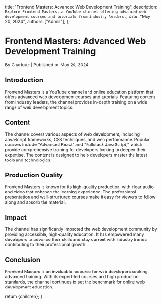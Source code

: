 
  title: "Frontend Masters: Advanced Web Development Training",
  description: `Explore Frontend Masters, a YouTube channel offering advanced web development courses and tutorials from industry leaders.`,
  date: "May 20, 2024",
  authors: ["Admin"],
};

<h1>Frontend Masters: Advanced Web Development Training</h1>
<div className="text-sm text-gray-500 dark:text-gray-400">
  By Charlotte | Published on May 20, 2024
</div>

<section id="introduction">
  <h2>Introduction</h2>
  <span>
    Frontend Masters is a YouTube channel and online education platform that
    offers advanced web development courses and tutorials. Featuring content
    from industry leaders, the channel provides in-depth training on a wide
    range of web development topics.
  </span>
</section>

<section id="content">
  <h2>Content</h2>
  <span>
    The channel covers various aspects of web development, including JavaScript
    frameworks, CSS techniques, and web performance. Popular courses include
    "Advanced React" and "Fullstack JavaScript," which provide comprehensive
    training for developers looking to deepen their expertise. The content is
    designed to help developers master the latest tools and technologies.
  </span>
</section>

<section id="production-quality">
  <h2>Production Quality</h2>
  <span>
    Frontend Masters is known for its high-quality production, with clear audio
    and video that enhance the learning experience. The professional
    presentation and well-structured courses make it easy for viewers to follow
    along and absorb the material.
  </span>
</section>

<section id="impact">
  <h2>Impact</h2>
  <span>
    The channel has significantly impacted the web development community by
    providing accessible, high-quality education. It has empowered many
    developers to advance their skills and stay current with industry trends,
    contributing to their professional growth.
  </span>
</section>

<section id="conclusion">
  <h2>Conclusion</h2>
  <span>
    Frontend Masters is an invaluable resource for web developers seeking
    advanced training. With its expert-led courses and high production
    standards, the channel continues to set the benchmark for online web
    development education.
  </span>
</section>

  return <MdxLayout>{children}</MdxLayout>;
}
